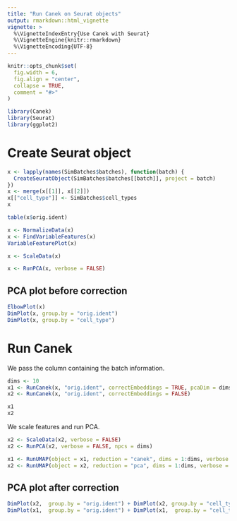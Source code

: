 ```yaml
---
title: "Run Canek on Seurat objects"
output: rmarkdown::html_vignette
vignette: >
  %\VignetteIndexEntry{Use Canek with Seurat}
  %\VignetteEngine{knitr::rmarkdown}
  %\VignetteEncoding{UTF-8}
---
```


```r
knitr::opts_chunk$set(
  fig.width = 6,
  fig.align = "center",
  collapse = TRUE,
  comment = "#>"
)
```

```r
library(Canek)
library(Seurat)
library(ggplot2)
```

# Create Seurat object

```r
x <- lapply(names(SimBatches$batches), function(batch) {
  CreateSeuratObject(SimBatches$batches[[batch]], project = batch) 
})
x <- merge(x[[1]], x[[2]])
x[["cell_type"]] <- SimBatches$cell_types
x
```

```r
table(x$orig.ident)
```

```r
x <- NormalizeData(x)
x <- FindVariableFeatures(x)
VariableFeaturePlot(x)
```

```r
x <- ScaleData(x)
```

```r
x <- RunPCA(x, verbose = FALSE)
```

## PCA plot before correction

```r
ElbowPlot(x)
DimPlot(x, group.by = "orig.ident")
DimPlot(x, group.by = "cell_type")
```

# Run Canek

We pass the column containing the batch information.

```r
dims <- 10
x1 <- RunCanek(x, "orig.ident", correctEmbeddings = TRUE, pcaDim = dims)
x2 <- RunCanek(x, "orig.ident", correctEmbeddings = FALSE)
```

```r
x1
x2
```


We scale features and run PCA.

```r
x2 <- ScaleData(x2, verbose = FALSE)
x2 <- RunPCA(x2, verbose = FALSE, npcs = dims)
```

```r
x1 <- RunUMAP(object = x1, reduction = "canek", dims = 1:dims, verbose = FALSE)
x2 <- RunUMAP(object = x2, reduction = "pca", dims = 1:dims, verbose = FALSE)
```


## PCA plot after correction

```r
DimPlot(x2,  group.by = "orig.ident") + DimPlot(x2, group.by = "cell_type") & coord_fixed() & ggtitle("Old")
DimPlot(x1,  group.by = "orig.ident") + DimPlot(x1,  group.by = "cell_type") & coord_fixed() & ggtitle("New")
```
